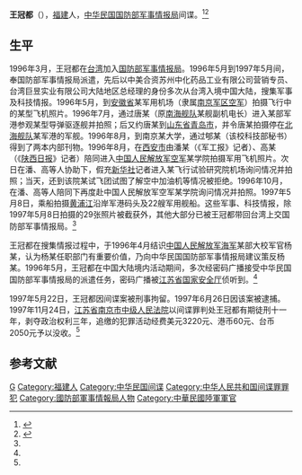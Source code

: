 '''王冠都'''（{{bd|20世纪|1929年？||}}），[[福建|福建]]人，[[中华民国|中华民国]][[国防部军事情报局|国防部军事情报局]]间谍。<ref>{{Cite web |url=http://www.guancha.cn/local/2015_04_15_316046.shtml |title=中国展出反间谍成果 美驻华女武官窃密案曝光，观察者网，2015-04-15 |accessdate=2015-04-15 |archive-date=2015-04-15 |archive-url=https://archive.is/20150415111429/http://www.guancha.cn/local/2015_04_15_316046.shtml |dead-url=no }}</ref><ref name=pancai>{{Cite web |url=http://www.110.com/panli/panli_75795.html |title=王冠都间谍案，110判裁案件，1997-11-24 |accessdate=2015-04-15 |archive-date=2015-04-20 |archive-url=https://web.archive.org/web/20150420044355/http://www.110.com/panli/panli_75795.html |dead-url=no }}</ref>

==生平==
1996年3月，王冠都在[[台湾|台湾]]加入[[国防部军事情报局|国防部军事情报局]]。1996年5月到1997年5月间，奉国防部军事情报局派遣，先后以中美合资苏州中化药品工业有限公司营销专员、台湾巨昱实业有限公司大陆地区总经理的身份多次从台湾入境中国大陆，搜集军事及科技情报。1996年5月，到[[安徽省|安徽省]]某军用机场（隶属[[南京军区空军|南京军区空军]]）拍摄飞行中的某型飞机照片。1996年7月，通过唐某（原[[南海舰队|南海舰队]]某舰副机电长）进入某部军港参观某型导弹驱逐舰并拍照；后又约唐某到[[山东省|山东省]][[青岛市|青岛市]]，并令唐某拍摄停在[[北海舰队|北海舰队]]某军港的军舰。1996年8月，到南京某大学，通过郇某（该校科技部秘书）得到了两本内部刊物。1996年8月，在[[西安市|西安市]]由潘某（《军工报》记者）、高某（《[[陕西日报|陕西日报]]》记者）陪同进入[[中国人民解放军空军|中国人民解放军空军]]某学院拍摄军用飞机照片。次日在潘、高等人协助下，假充[[新华社|新华社]]记者进入某飞行试验研究院机场询问情况并拍照；当天，还到该院某试飞团试图了解空中加油机等情况被拒绝。1996年10月，在潘、高等人陪同下再度赴中国人民解放军空军某学院询问情况并拍照。1997年5月8日，乘船拍摄[[黄浦江|黄浦江]]沿岸军港码头及22艘军用舰船。这些军事、科技情报，除1997年5月8日拍摄的29张照片被截获外，其他大部分已被王冠都带回台湾上交国防部军事情报局。<ref name=pancai/>

王冠都在搜集情报过程中，于1996年4月结识[[中国人民解放军海军|中国人民解放军海军]]某部大校军官杨某，认为杨某任职部门有重要价值，乃向中华民国国防部军事情报局建议策反杨某。1996年5月，王冠都在中国大陆境内活动期间，多次经密码广播接受中华民国国防部军事情报局的派遣任务，密码广播被[[江苏省国家安全厅|江苏省国家安全厅]]侦听到。<ref name=pancai/>

1997年5月22日，王冠都因间谍案被刑事拘留。1997年6月26日因该案被逮捕。1997年11月24日，[[江苏省南京市中级人民法院|江苏省南京市中级人民法院]]以间谍罪判处王冠都有期徒刑十一年，剥夺政治权利三年，追缴的犯罪活动经费美元3220元、港币60元、台币2050元予以没收。<ref name=pancai/>

==参考文献==
{{reflist}}

{{DEFAULTSORT:Wang王}}
[[Category:王姓|G]]
[[Category:福建人|Category:福建人]]
[[Category:中华民国间谍|Category:中华民国间谍]]
[[Category:中华人民共和国间谍罪罪犯|Category:中华人民共和国间谍罪罪犯]]
[[Category:國防部軍事情報局人物|Category:國防部軍事情報局人物]]
[[Category:中華民國陸軍軍官|Category:中華民國陸軍軍官]]